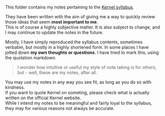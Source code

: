 This folder contains my notes pertaining to the [Kernel syllabus](https://www.kernel.community/en/learn/).

They have been written with the aim of giving me a way to quickly review those ideas that seem **most important to me**.  
This is of course a highly subjective matter. It is also subject to change, and I may continue to update the notes in the future.

Mostly, I have simply reproduced the syllabus contents, sometimes verbatim, but mostly in a highly shortened form.
In some places I have jotted down **my own thoughts or questions**. I have tried to mark this, using the quotation markdown.

> I wonder how intuitive or useful my style of note taking is for others, but - well, these are my notes, after all.

You may use my notes in any way you see fit, as long as you do so with kindness.  
If you want to quote Kernel on someting, please check what is actually written on the official Kernel website.  
While I intend my notes to be meaningful and fairly loyal to the syllabus, they may for various reasons not always be accurate.
